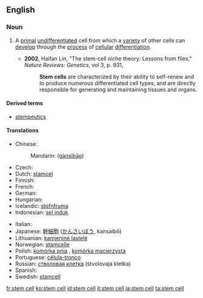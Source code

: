 {{wikipedia}}
==English==

===Noun===
{{en-noun|sg=[[stem]] [[cell]]}}

# {{medicine|cytology}} A [[primal]] [[undifferentiated]] cell from which a [[variety]] of other cells can [[develop]] through the [[process]] of [[cellular]] [[differentiation]].
#* '''2002''', Haifan Lin, "The stem-cell niche theory: Lessons from flies," ''Nature Reviews: Genetics'', vol 3, p. 931,
#*: '''Stem cells''' are characterized by their ability to self-renew and to produce numerous differentiated cell types, and are directly responsible for generating and maintaining tissues and organs.

====Derived terms====
* [[stempeutics]]

====Translations====
{{trans-top|primal undifferentiated cell}}
* Chinese:
*: Mandarin: {{zh-ts|幹細胞|干细胞}} ([[gànxìbāo]])
* Czech: {{t-|cs|kmenová buňka|f}}
* Dutch: [[stamcel]] {{f}}
* Finnish: {{t-|fi|kantasolu}}
* French: {{t+|fr|cellule souche|f}}
* German: {{t-|de|Stammzelle|f}}
* Hungarian: {{t-|hu|őssejt}}
* Icelandic: [[stofnfruma]] {{f}}
* Indonesian: [[sel induk]]
{{trans-mid}}
* Italian: {{t-|it|cellula staminale|f}}
* Japanese: [[幹細胞]] ([[かんさいぼう]], kansaibō)
* Lithuanian: [[kamieninė ląstelė]] {{f}}
* Norwegian: [[stamcelle]]
* Polish: [[komórka pnia]] {{f}}, [[komórka macierzysta]] {{f}}
* Portuguese: [[célula-tronco]] {{f}}
* Russian: [[стволовая клетка]] (stvolovaja kletka) {{f}}
* Spanish: {{t+|es|célula madre|f}}
* Swedish: [[stamcell]] {{c}}
{{trans-bottom}}

[[fr:stem cell]]
[[ko:stem cell]]
[[id:stem cell]]
[[it:stem cell]]
[[ja:stem cell]]
[[ta:stem cell]]